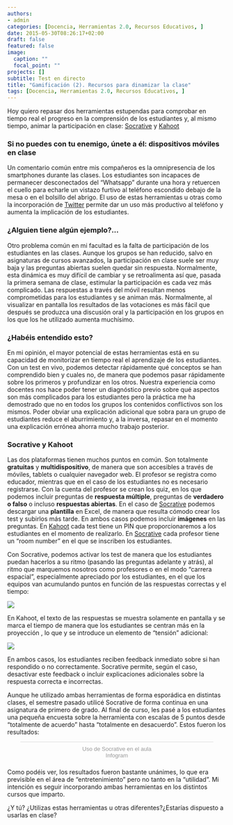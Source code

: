 ```yaml
---
authors:
- admin
categories: [Docencia, Herramientas 2.0, Recursos Educativos, ]
date: 2015-05-30T08:26:17+02:00
draft: false
featured: false
image:
  caption: ""
  focal_point: ""
projects: []
subtitle: Test en directo
title: "Gamificación (2). Recursos para dinamizar la clase"
tags: [Docencia, Herramientas 2.0, Recursos Educativos, ]
---
```


Hoy quiero repasar dos herramientas estupendas para comprobar en tiempo real el progreso en la comprensión de los estudiantes y, al mismo tiempo, animar la participación en clase: [Socrative](http://www.socrative.com/) y [Kahoot](https://kahoot.it/#/)

### Si no puedes con tu enemigo, únete a él: dispositivos móviles en clase

Un comentario común entre mis compañeros es la omnipresencia de los smartphones durante las clases. Los estudiantes son incapaces de permanecer desconectados del "Whatsapp" durante una hora y retuercen el cuello para echarle un vistazo furtivo al teléfono escondido debajo de la mesa o en el bolsillo del abrigo. El uso de estas herramientas  u otras como la incorporación de [Twitter](https://twitter.com/) permite dar un uso más productivo al teléfono y aumenta la implicación de los estudiantes.

### ¿Alguien tiene algún ejemplo?...

Otro problema común en mi facultad es la falta de participación de los estudiantes en las clases. Aunque los grupos se han reducido, salvo en asignaturas de cursos avanzados, la participación en clase suele ser muy baja y las preguntas abiertas suelen quedar sin respuesta. Normalmente, esta dinámica es muy difícil de cambiar y se retroalimenta así que, pasada la primera semana de clase, estimular la participación es cada vez más complicado. Las respuestas a través del móvil resultan menos comprometidas para los estudiantes y se animan más. Normalmente, al visualizar en pantalla los resultados de las votaciones es más fácil que después se produzca una discusión oral y la participación en los grupos en los que los he utilizado aumenta muchísimo.

### ¿Habéis entendido esto?

En mi opinión, el mayor potencial de estas herramientas está en su capacidad de monitorizar en tiempo real el aprendizaje de los estudiantes. Con un test en vivo, podemos detectar rápidamente qué conceptos se han comprendido bien y cuales no, de manera que podemos pasar rápidamente sobre los primeros y profundizar en los otros. Nuestra experiencia como docentes nos hace poder tener un diagnóstico previo sobre qué aspectos son más complicados para los estudiantes pero la práctica me ha demostrado que no en todos los grupos los contenidos conflictivos son los mismos. Poder obviar una explicación adicional que sobra para un grupo de estudiantes reduce el aburrimiento y, a la inversa, repasar en el momento una explicación errónea ahorra mucho trabajo posterior.

### Socrative y Kahoot

Las dos plataformas tienen muchos puntos en común. Son totalmente **gratuitas** y **multidispositivo**, de manera que son accesibles a través de móviles, tablets o cualquier navegador web. El profesor se registra como educador, mientras que en el caso de los estudiantes no es necesario registrarse. Con la cuenta del profesor se crean los quiz, en los que podemos incluir preguntas de **respuesta múltiple**, preguntas de **verdadero o falso** o incluso **respuestas abiertas**. En el caso de [Socrative](http://www.socrative.com/) podemos descargar una **plantilla** en Excel, de manera que resulta cómodo crear los test y subirlos más tarde. En ambos casos podemos incluir **imágenes** en las preguntas. En [Kahoot](https://kahoot.it/#/) cada test tiene un PIN que proporcionaremos a los estudiantes en el momento de realizarlo. En [Socrative](http://www.socrative.com/) cada profesor tiene un "room number" en el que se inscriben los estudiantes. 

Con Socrative, podemos activar los test de manera que los estudiantes puedan hacerlos a su ritmo (pasando las preguntas adelante y atrás), al ritmo que marquemos nosotros como profesores o en el modo "carrera espacial", especialmente apreciado por los estudiantes, en el que los equipos van acumulando puntos en función de las respuestas correctas y el tiempo:

![](./socrative.png)

En Kahoot, el texto de las respuestas se muestra solamente en pantalla y se marca el tiempo de manera que los estudiantes se centran más en la proyección , lo que  y se introduce un elemento de "tensión" adicional:

![](./kahoot.jpg)

En ambos casos, los estudiantes reciben feedback inmediato sobre si han respondido o no correctamente. Socrative permite, según el caso, desactivar este feedback o incluir explicaciones adicionales sobre la respuesta correcta e incorrectas.

Aunque he utilizado ambas herramientas de forma esporádica en distintas clases, el semestre pasado utilicé Socrative de forma continua en una asignatura de primero de grado. Al final de curso, les pasé a los estudiantes una pequeña encuesta sobre la herramienta con escalas de 5 puntos desde "totalmente de acuerdo" hasta "totalmente en desacuerdo". Estos fueron los resultados:

<div class="infogram-embed" data-id="uso_de_socrative_en_el_aula" data-type="interactive" data-title="Uso de Socrative en el aula"></div><script>!function(e,t,s,i){var n="InfogramEmbeds",o=e.getElementsByTagName("script")[0],d=/^http:/.test(e.location)?"http:":"https:";if(/^\/{2}/.test(i)&&(i=d+i),window[n]&&window[n].initialized)window[n].process&&window[n].process();else if(!e.getElementById(s)){var r=e.createElement("script");r.async=1,r.id=s,r.src=i,o.parentNode.insertBefore(r,o)}}(document,0,"infogram-async","https://e.infogram.com/js/dist/embed-loader-min.js");</script><div style="padding:8px 0;font-family:Arial!important;font-size:13px!important;line-height:15px!important;text-align:center;border-top:1px solid #dadada;margin:0 30px"><a href="https://infogram.com/uso_de_socrative_en_el_aula" style="color:#989898!important;text-decoration:none!important;" target="_blank">Uso de Socrative en el aula</a><br><a href="https://infogram.com" style="color:#989898!important;text-decoration:none!important;" target="_blank" rel="nofollow">Infogram</a></div>

Como podéis ver, los resultados fueron bastante unánimes, lo que era previsible en el área de "entretenimiento" pero no tanto en la "utilidad". Mi intención es seguir incorporando ambas herramientas en los distintos cursos que imparto.



¿Y tú? ¿Utilizas estas herramientas u otras diferentes?¿Estarías dispuesto a usarlas en clase?